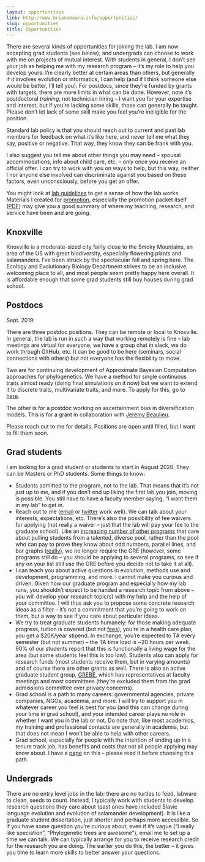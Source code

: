 ```yaml
---
layout: opportunities
link: http://www.brianomeara.info/opportunities/
slug: opportunities
title: Opportunities
---
```


There are several kinds of opportunities for joining the lab. I am now accepting grad students (see below), and undergrads can choose to work with me on projects of mutual interest. With students in general, I don't see your job as helping me with my research program -- it's my role to help you develop yours. I'm clearly better at certain areas than others, but generally if it involves evolution or informatics, I can help (and if I think someone else would be better, I'll tell you). For postdocs, since they're funded by grants with targets, there are more limits in what can be done. However, note it's postdoctoral *training*, not technician hiring -- I want you for your expertise and interest, but if you're lacking some skills, those can generally be taught. Please don't let lack of some skill make you feel you're ineligible for the position.

Standard lab policy is that you should reach out to current and past lab members for feedback on what it's like here, and never tell me what they say, positive or negative. That way, they know they can be frank with you.

I also suggest you tell me about other things you may need -- spousal accommodations, info about child care, etc. -- only once you receive an official offer. I can try to work with you on ways to help, but this way, neither I nor anyone else involved can discriminate against you based on these factors, even unconsciously, before you get an offer.

You might look at [lab guidelines](http://brianomeara.info/guidelines.html) to get a sense of how the lab works. Materials I created for [promotion](http://brianomeara.info/promotion.html), especially the promotion packet itself ([PDF](http://brianomeara.info/files/OMearaPromotionPacket.pdf)) may give you a good summary of where my teaching, research, and service have been and are going.

## Knoxville

Knoxville is a moderate-sized city fairly close to the Smoky Mountains, an area of the US with great biodiversity, especially flowering plants and salamanders. I've been struck by the spectacular fall and spring here. The Ecology and Evolutionary Biology Department strives to be an inclusive, welcoming place to all, and most people seem pretty happy here overall. It is affordable enough that some grad students still buy houses during grad school.

## Postdocs

Sept. 2019:

There are three postdoc positions. They can be remote or local to Knoxville. In general, the lab is run in such a way that working remotely is fine -- lab meetings are virtual for everyone, we have a group chat in slack, we do work through GitHub, etc. It can be good to be here (seminars, social connections with others) but not everyone has the flexibility to move.

Two are for continuing development of Approximate Bayesian Computation approaches for phylogenetics. We have a method for single continuous traits almost ready (doing final simulations on it now) but we want to extend it to discrete traits, multivariate traits, and more. To apply for this, go to [here](https://ut.taleo.net/careersection/ut_system/jobdetail.ftl?job=19000001LL&tz=GMT-04%3A00&tzname=America%2FNew_York).

The other is for a postdoc working on ascertainment bias in diversification models. This is for a grant in collaboration with [Jeremy Beaulieu](https://www.jeremybeaulieu.org/).

Please reach out to me for details. Positions are open until filled, but I want to fill them soon.

## Grad students

I am looking for a grad student or students to start in August 2020. They can be Masters or PhD students. Some things to know:

* Students admitted to the program, not to the lab. That means that it's not just up to me, and if you don't end up liking the first lab you join, moving is possible. You still have to have a faculty member saying, "I want them in my lab" to get in.
* Reach out to me ([email](mailto:bomeara@utk.edu) or [twitter](https://twitter.com/omearabrian) work well). We can talk about your interests, expectations, etc. There's also the possibility of fee waivers for applying (not really a waiver -- just that the lab will pay your fee to the graduate school). Like an [increasing number of other programs](https://www.sciencemag.org/careers/2019/05/wave-graduate-programs-drop-gre-application-requirement) that care about pulling students from a talented, diverse pool, rather than the pool who can pay to prove they know about odd numbers, parallel lines, and bar graphs ([really](https://www.ets.org/gre/revised_general/prepare/quantitative_reasoning/)), we no longer require the GRE (however, some programs still do -- you should be applying to several programs, so see if any on your list still use the GRE before you decide not to take it at all).
* I can teach you about active questions in evolution, methods use and development, programming, and more. I cannot make you curious and driven. Given how our graduate program and especially how my lab runs, you shouldn't expect to be handed a research topic from above -- you will develop your research topic(s) with my help and the help of your committee. I will thus ask you to propose some concrete research ideas as a filter -- it's not a commitment that you're going to work on them, but a way to see if you care about particular ideas.
* We try to treat graduate students humanely: for those making adequate progress, tuition is covered (but not [fees](https://onestop.utk.edu/tuition-detail/)), you're in a health care plan, you get a $20K/year stipend. In exchange, you're expected to TA every semester (but not summer) -- the TA time load is ~20 hours per week. 90% of our students report that this is functionally a living wage for the area (but some students feel this is too low). Students also can apply for research funds (most students receive them, but in varying amounts) and of course there are other grants as well. There is also an active graduate student group, [GREBE](https://grebeemail.wixsite.com/grebe), which has representatives at faculty meetings and most committees (they're excluded them from the grad admissions committee over privacy concerns).
* Grad school is a path to many careers: governmental agencies, private companies, NGOs, academia, and more. I will try to support you in whatever career you feel is best for you (and this can change during your time in grad school), and your intended career plays no role in whether I want you in the lab or not. Do note that, like most academics, my training and professional contacts are generally in academia, but that does not mean I won't be able to help with other careers.
* Grad school, especially for people with the intention of ending up in a tenure track job, has benefits and costs that not all people applying may know about. I have a [page](http://brianomeara.info/shouldyougotogradschool.html) on this -- please read it before choosing this path.

## Undergrads

There are no entry level jobs in the lab: there are no turtles to feed, labware to clean, seeds to count. Instead, I typically work with students to develop research questions they care about (past ones have included Slavic language evolution and evolution of salamander development). It is like a graduate student dissertation, just shorter and perhaps more accessible. So if you have some question you're curious about, even if it's vague ("I really like speciation", "Phylogenetic trees are awesome"), email me to set up a time we can talk. We can typically arrange for you to receive research credit for the research you are doing. The earlier you do this, the better -- it gives you time to learn more skills to better answer your questions.
